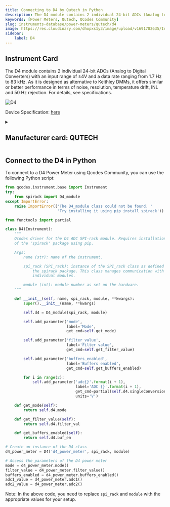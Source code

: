 ```yaml
---
title: Connecting to D4 by Qutech in Python
description: The D4 module contains 2 individual 24-bit ADCs (Analog to Digital Converters) with an input range of ±4V and a data rate ranging from 1.7 Hz to 83 kHz. As it is designed as alternative to Keithley DMMs, it offers similar or better performance in terms of noise, resolution, temperature drift, INL and 50 Hz rejection. For details, see specifications.
keywords: [Power Meters, Qutech, QCodes Community] 
slug: instruments-database/power-meters/qutech/d4 
image: https://res.cloudinary.com/dhopxs1y3/image/upload/v1691782635/Instruments/Power%20Meters/D4/D4.png
sidebar:
    label: D4 
---
```



## Instrument Card

The D4 module contains 2 individual 24-bit ADCs (Analog to Digital Converters) with an input range of ±4V and a data rate ranging from 1.7 Hz to 83 kHz. As it is designed as alternative to Keithley DMMs, it offers similar or better performance in terms of noise, resolution, temperature drift, INL and 50 Hz rejection. For details, see specifications.

![D4](https://res.cloudinary.com/dhopxs1y3/image/upload/v1691782635/Instruments/Power%20Meters/D4/D4.png)

Device Specification: [here](/instruments-database/all-instruments)

<details style={{ marginTop: "15px"}}>
<summary><h2 style={{display:'inline'}}>Manufacturer card: QUTECH</h2></summary>

![QUTECH](https://res.cloudinary.com/dhopxs1y3/image/upload/v1692806156/Instruments/Vendor%20Logos/QuTech.png)

At QuTech, we work on a radically new technology with world-changing potential. Our mission: to develop scalable prototypes of a quantum computer and an inherently safe quantum internet, based on the fundamental laws of quantum mechanics.

- Headquarters: CJ Delft, Netherlands
- Yearly Revenue (millions, USD): 41.3
- Vendor Website: [here](https://qutech.nl/)

</details>


<FeaturedInstrumentVideo category="POWER_METERS" />

## Connect to the D4 in Python





<Tabs>

<SectionsCard category="POWER_METERS" manufacturer="Qutech"></SectionsCard>

<TabItem value="QCodes Community" label="QCodes Community">

To connect to a D4 Power Meter using Qcodes Community, you can use the following Python script:

```python
from qcodes.instrument.base import Instrument
try:
    from spirack import D4_module
except ImportError:
    raise ImportError(('The D4_module class could not be found. '
                       'Try installing it using pip install spirack'))

from functools import partial

class D4(Instrument):
    """
    Qcodes driver for the D4 ADC SPI-rack module. Requires installation
    of the 'spirack' package using pip.

    Args:
        name (str): name of the instrument.

        spi_rack (SPI_rack): instance of the SPI_rack class as defined in
            the spirack package. This class manages communication with the
            individual modules.

        module (int): module number as set on the hardware.
    """

    def __init__(self, name, spi_rack, module, **kwargs):
        super().__init__(name, **kwargs)

        self.d4 = D4_module(spi_rack, module)

        self.add_parameter('mode',
                           label='Mode',
                           get_cmd=self.get_mode)

        self.add_parameter('filter_value',
                           label='Filter value',
                           get_cmd=self.get_filter_value)

        self.add_parameter('buffers_enabled',
                           label='Buffers enabled',
                           get_cmd=self.get_buffers_enabled)

        for i in range(2):
            self.add_parameter('adc{}'.format(i + 1),
                               label='ADC {}'.format(i + 1),
                               get_cmd=partial(self.d4.singleConversion, i),
                               units='V')

    def get_mode(self):
        return self.d4.mode

    def get_filter_value(self):
        return self.d4.filter_val

    def get_buffers_enabled(self):
        return self.d4.buf_en

# Create an instance of the D4 class
d4_power_meter = D4('d4_power_meter', spi_rack, module)

# Access the parameters of the D4 power meter
mode = d4_power_meter.mode()
filter_value = d4_power_meter.filter_value()
buffers_enabled = d4_power_meter.buffers_enabled()
adc1_value = d4_power_meter.adc1()
adc2_value = d4_power_meter.adc2()
```

Note: In the above code, you need to replace `spi_rack` and `module` with the appropriate values for your setup.

</TabItem>
</Tabs>